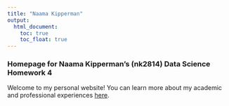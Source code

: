 ```yaml
---
title: "Naama Kipperman"
output: 
  html_document:
    toc: true
    toc_float: true
---
```


### Homepage for Naama Kipperman's (nk2814) Data Science Homework 4

Welcome to my personal website! You can learn more about my academic and professional experiences [here](aboutme.html).

